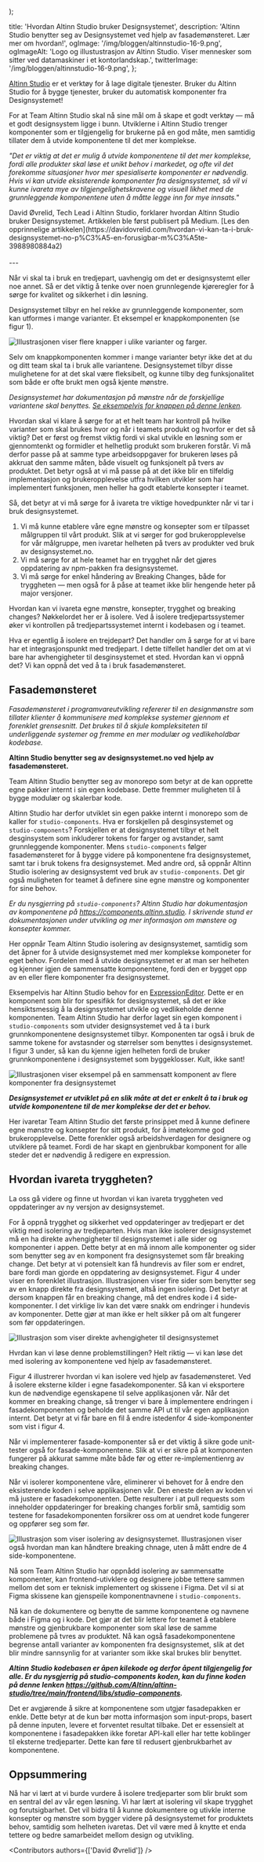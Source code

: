 

  <PostLayout
    content={children}
    heading='Hvordan Altinn Studio bruker Designsystemet'
    ingress='Altinn Studio benytter seg av Designsystemet ved hjelp av fasademønsteret. Lær mer om hvordan!'
    date='27. mars 2024'
    author='Altinn Studio / David Øvrelid'
    imageSrc='/img/bloggen/altinnstudio-16-9.png'
    imageAlt='Logo og illustustrasjon av Altinn Studio. Viser mennesker som sitter ved datamaskiner i et kontorlandskap.'
    imageCaption='Altinn Studio bruker komponenter fra Designsystemet og utvider dem til sine behov. '
  />
);

  title: 'Hvordan Altinn Studio bruker Designsystemet',
  description:
    'Altinn Studio benytter seg av Designsystemet ved hjelp av fasademønsteret. Lær mer om hvordan!',
  ogImage: '/img/bloggen/altinnstudio-16-9.png',
  ogImageAlt:
    'Logo og illustustrasjon av Altinn Studio. Viser mennesker som sitter ved datamaskiner i et kontorlandskap.',
  twitterImage: '/img/bloggen/altinnstudio-16-9.png',
};

[Altinn Studio](https://altinn.studio/) er et verktøy for å lage digitale tjenester. Bruker du Altinn Studio for å bygge tjenester, bruker du automatisk komponenter fra Designsystemet!

For at Team Altinn Studio skal nå sine mål om å skape et godt verktøy — må et godt designsystem ligge i bunn. Utviklerne i Altinn Studio trenger komponenter som er tilgjengelig for brukerne på en god måte, men samtidig tillater dem å utvide komponentene til det mer komplekse.

_"Det er viktig at det er mulig å utvide komponentene til det mer komplekse, fordi alle produkter skal løse et unikt behov i markedet, og ofte vil det forekomme situasjoner hvor mer spesialiserte komponenter er nødvendig. Hvis vi kan utvide eksisterende komponenter fra designsystemet, så vil vi kunne ivareta mye av tilgjengelighetskravene og visuell likhet med de grunnleggende komponentene uten å måtte legge inn for mye innsats."_

<Card color='brand2'>
  <CardContent>
    David Øvrelid, Tech Lead i Altinn Studio, forklarer hvordan Altinn Studio
    bruker Designsystemet. Artikkelen ble først publisert på Medium. [Les den
    opprinnelige
    artikkelen](https://davidovrelid.com/hvordan-vi-kan-ta-i-bruk-designsystemet-no-p%C3%A5-en-forusigbar-m%C3%A5te-3988980884a2)
  </CardContent>
</Card>
<br />
<br />
---
<br />

Når vi skal ta i bruk en tredjepart, uavhengig om det er designsystemt eller noe annet. Så er det viktig å tenke over noen grunnlegende kjøreregler for å sørge for kvalitet og sikkerhet i din løsning.

Designsystemet tilbyr en hel rekke av grunnleggende komponenter, som kan utformes i mange varianter. Et eksempel er knappkomponenten (se figur 1).

<Image
  src='/img/bloggen/altinnstudio-figur1.png'
  alt='Illustrasjonen viser flere knapper i ulike varianter og farger.'
  boxShadow={false}
  caption='Figur 1: Illustrasjon som viser varianter av knapper.'
/>

Selv om knappkomponenten kommer i mange varianter betyr ikke det at du og ditt team skal ta i bruk alle variantene. Designsystemet tilbyr disse mulighetene for at det skal være fleksibelt, og kunne tilby deg funksjonalitet som både er ofte brukt men også kjente mønstre.

_Designsystemet har dokumentasjon på mønstre når de forskjellige variantene skal benyttes. [Se eksempelvis for knappen på denne lenken](https://storybook.designsystemet.no/?path=%2Fdocs%2Fkomponenter-button--docs)._

Hvordan skal vi klare å sørge for at et helt team har kontroll på hvilke varianter som skal brukes hvor og når i teamets produkt og hvorfor er det så viktig? Det er først og fremst viktig fordi vi skal utvikle en løsning som er gjennomtenkt og formidler et helhetlig produkt som brukeren forstår. Vi må derfor passe på at samme type arbeidsoppgaver for brukeren løses på akkruat den samme måten, både visuelt og funksjonelt på tvers av produktet. Det betyr også at vi må passe på at det ikke blir en tilfeldig implementasjon og brukeropplevelse utfra hvilken utvikler som har implementert funksjonen, men heller ha godt etablerte konsepter i teamet.

Så, det betyr at vi må sørge for å ivareta tre viktige hovedpunkter når vi tar i bruk designsystemet.

1. Vi må kunne etablere våre egne mønstre og konsepter som er tilpasset målgruppen til vårt produkt. Slik at vi sørger for god brukeropplevelse for vår målgruppe, men ivaretar helheten på tvers av produkter ved bruk av designsystemet.no.
2. Vi må sørge for at hele teamet har en trygghet når det gjøres oppdatering av npm-pakken fra designsystemet.
3. Vi må sørge for enkel håndering av Breaking Changes, både for tryggheten — men også for å påse at teamet ikke blir hengende heter på major versjoner.

Hvordan kan vi ivareta egne mønstre, konsepter, trygghet og breaking changes? Nøkkelordet her er å isolere. Ved å isolere tredjepartssystemer øker vi kontrollen på tredjepartssystemet internt i kodebasen og i teamet.

Hva er egentlig å isolere en trejdepart? Det handler om å sørge for at vi bare har et integrasjonspunkt med tredjepart. I dette tilfellet handler det om at vi bare har avhengigheter til desginsystemet et sted. Hvordan kan vi oppnå det? Vi kan oppnå det ved å ta i bruk fasademønsteret.

## Fasademønsteret

_Fasademønsteret i programvareutvikling refererer til en designmønstre som tillater klienter å kommunisere med komplekse systemer gjennom et forenklet grensesnitt. Det brukes til å skjule kompleksiteten til underliggende systemer og fremme en mer modulær og vedlikeholdbar kodebase._

**Altinn Studio benytter seg av designsystemet.no ved hjelp av fasademønsteret.**

Team Altinn Studio benytter seg av monorepo som betyr at de kan opprette egne pakker internt i sin egen kodebase. Dette fremmer muligheten til å bygge modulær og skalerbar kode.

Altinn Studio har derfor utviklet sin egen pakke internt i monorepo som de kaller for `studio-components`. Hva er forskjellen på desginsystemet og `studio-components`? Forskjellen er at designsystemet tilbyr et helt desginsystem som inkluderer tokens for farger og avstander, samt grunnleggende komponenter. Mens `studio-components` følger fasademønsteret for å bygge videre på komponentene fra designsystemet, samt tar i bruk tokens fra designsystemet. Med andre ord, så oppnår Altinn Studio isolering av designsystemt ved bruk av `studio-components`. Det gir også muligheten for teamet å definere sine egne mønstre og komponenter for sine behov.

_*Er du nysgjerring på `studio-components`? Altinn Studio har dokumentasjon av komponentene på https://components.altinn.studio. I skrivende stund er dokumentasjonen under utvikling og mer informasjon om mønstere og konsepter kommer.*_

Her oppnår Team Altinn Studio isolering av designsystemet, samtidig som det åpner for å utvide designsystemet med mer komplekse komponeter for eget behov. Fordelen med å utvide designsystemet er at man ser helheten og kjenner igjen de sammensatte komponentene, fordi den er bygget opp av en eller flere komponenter fra designsystemet.

Eksempelvis har Altinn Studio behov for en [ExpressionEditor](https://components.altinn.studio/?path=%2Fdocs%2Fforms-studioexpression--docs). Dette er en komponent som blir for spesifikk for designsystemet, så det er ikke hensiktsmessig å la designsystemet utvikle og vedlikeholde denne komponenten. Team Altinn Studio har derfor laget sin egen komponent i `studio-components` som utvider designsystemet ved å ta i burk grunnkomponentene designsystemet tilbyr. Komponenten tar også i bruk de samme tokene for avstasnder og størrelser som benyttes i designsystemet. I figur 3 under, så kan du kjenne igjen helheten fordi de bruker grunnkomponentene i designsystemet som byggeklosser. Kult, ikke sant!

<Image
  src='/img/bloggen/altinnstudio-figur2.png'
  alt='Illustrasjonen viser eksempel på en sammensatt komponent av flere komponenter fra designsystemet'
  boxShadow={false}
  caption='Figur 2. Eksempel på en sammensatt komponent av flere komponenter fra designsystemet'
/>

**_Designsystemet er utviklet på en slik måte at det er enkelt å ta i bruk og utvide komponentene til de mer komplekse der det er behov._**

Her ivaretar Team Altinn Studio det første prinsippet med å kunne definere egne mønstre og konsepter for sitt produkt, for å imøtekomme god brukeropplevelse. Dette forenkler også arbeidshverdagen for designere og utviklere på teamet. Fordi de har skapt en gjenbrukbar komponent for alle steder det er nødvendig å redigere en expression.

## Hvordan ivareta tryggheten?

La oss gå videre og finne ut hvordan vi kan ivareta tryggheten ved oppdateringer av ny versjon av designsystemet.

For å oppnå trygghet og sikkerhet ved oppdateringer av tredjepart er det viktig med isolering av tredjeparten. Hvis man ikke isolerer designsystemet må en ha direkte avhengigheter til designsystemet i alle sider og komponenter i appen. Dette betyr at en må innom alle komponenter og sider som benytter seg av en komponent fra designsystemet som får breaking change. Det betyr at vi potensielt kan få hundrevis av filer som er endret, bare fordi man gjorde en oppdatering av designsystemet. Figur 4 under viser en forenklet illustrasjon. Illustrasjonen viser fire sider som benytter seg av en knapp direkte fra designsystemet, altså ingen isolering. Det betyr at dersom knappen får en breaking change, må det endres kode i 4 side-komponenter. I det virklige liv kan det være snakk om endringer i hundevis av komponenter. Dette gjør at man ikke er helt sikker på om alt fungerer som før oppdateringen.

<Image
  src='/img/bloggen/altinnstudio-figur3.png'
  alt='Illustrasjon som viser direkte avhengigheter til designsystemet'
  boxShadow={false}
  caption='Figur 3. Illustrasjon som viser direkte avhengigheter til designsystemet.'
/>

Hvrdan kan vi løse denne problemstillingen? Helt riktig — vi kan løse det med isolering av komponentene ved hjelp av fasademønsteret.

Figur 4 illustrerer hvordan vi kan isolere ved hjelp av fasademønsteret. Ved å isolere eksterne kilder i egne fasadekomponenter. Så kan vi eksportere kun de nødvendige egenskapene til selve applikasjonen vår. Når det kommer en breaking change, så trenger vi bare å implementere endringen i fasadekomponenten og beholde det samme API ut til vår egen applikasjon internt. Det betyr at vi får bare en fil å endre istedenfor 4 side-komponenter som vist i figur 4.

Når vi implementerer fasade-komponenter så er det viktig å sikre gode unit-tester også for fasade-komponentene. Slik at vi er sikre på at komponenten fungerer på akkurat samme måte både før og etter re-implementienrg av breaking changes.

Når vi isolerer komponentene våre, eliminerer vi behovet for å endre den eksisterende koden i selve applikasjonen vår. Den eneste delen av koden vi må justere er fasadekomponenten. Dette resulterer i at pull requests som inneholder oppdateringer for breaking changes forblir små, samtidig som testene for fasadekomponenten forsikrer oss om at uendret kode fungerer og oppfører seg som før.

<Image
  src='/img/bloggen/altinnstudio-figur4.png'
  alt=' Illustrasjon som viser isolering av designsystemet. Illustrasjonen viser også hvordan man kan håndtere breaking chnage, uten å mått endre de 4 side-komponentene.'
  boxShadow={false}
  caption='Figur 4.  Illustrasjon som viser isolering av designsystemet. Illustrasjonen viser også hvordan man kan håndtere breaking chnage, uten å mått endre de 4 side-komponentene.'
/>

Nå som Team Altinn Studio har oppnådd isolering av sammensatte komponenter, kan frontend-utivklere og designere jobbe tettere sammen mellom det som er teknisk implementert og skissene i Figma. Det vil si at Figma skissene kan gjenspeile komponentnavnene i `studio-components`.

Nå kan de dokumentere og benytte de samme komponentene og navnene både i Figma og i kode. Det gjør at det blir lettere for teamet å etablere mønstre og gjenbrukbare komponenter som skal løse de samme problemene på tvres av produktet. Nå kan også fasadekomponentene begrense antall varianter av komponenten fra designsystemet, slik at det blir mindre sannsynlig for at varianter som ikke skal brukes blir benyttet.

**_Altinn Studio kodebasen er åpen kilekode og derfor åpent tilgjengelig for alle. Er du nysgjerrig på studio-components koden, kan du finne koden på denne lenken https://github.com/Altinn/altinn-studio/tree/main/frontend/libs/studio-components._**

Det er avgjørende å sikre at komponentene som utgjør fasadepakken er enkle. Dette betyr at de kun bør motta informasjon som input-props, basert på denne inputen, levere et forventet resultat tilbake. Det er essensielt at komponentene i fasadepakken ikke foretar API-kall eller har tette koblinger til eksterne tredjeparter. Dette kan føre til redusert gjenbrukbarhet av komponentene.

## Oppsummering

Nå har vi lært at vi burde vurdere å isolere tredjeparter som blir brukt som en sentral del av vår egen løsning. Vi har lært at isolering vil skape trygghet og forutsigbarhet. Det vil bidra til å kunne dokumentere og utivkle interne konsepter og mønstre som bygger videre på designsystemet for produktets behov, samtidig som helheten ivaretas. Det vil være med å knytte et enda tettere og bedre samarbeidet mellom design og utvikling.

<Contributors authors={['David Øvrelid']} />
